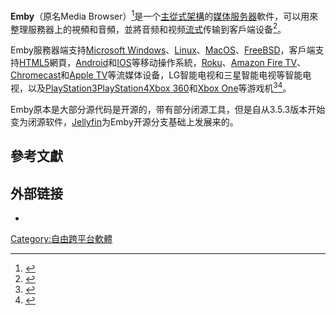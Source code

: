 {{NoteTA|G1=IT}}
{{Infobox software
| logo = Emby-logo.png
| logo alt = 
| screenshot = <!-- Image name is enough -->
| caption = 
| screenshot alt = 
| collapsible = 
| developer = Emby Team
| released = 
| latest release version = 4.6.7
| latest release date = {{Start date and age|2021|11|29}}
| latest preview version = 
| latest preview date = 
| status = 
| programming language = [[C♯|C♯]]
| operating system = [[跨平臺|跨平臺]]
| platform = 
| size = 
| language = 
| genre = [[媒体服务器|媒体服务器]]
| license = [[专有软件|专有软件]]
| website = {{URL|https://emby.media/}}
}}
'''Emby'''（原名Media Browser）<ref>{{Cite web|title=Media Browser for Windows 8.1 gets rebranded as Emby with new features|url=http://www.windowscentral.com/media-browser-windows-81-gets-rebranded-emby-new-features|accessdate=2016-07-19|author=Callaham|date=3 April 2015|first=John|work=Windows Central|archive-date=2016-07-03|archive-url=https://web.archive.org/web/20160703002610/http://www.windowscentral.com/media-browser-windows-81-gets-rebranded-emby-new-features|dead-url=no}}</ref>是一个[[主從式架構|主從式架構]]的[[媒体服务器|媒体服务器]]軟件，可以用來整理服務器上的視頻和音頻，並將音频和视频[[流式处理|流式]]传输到客戶端设备<ref>{{Cite web|title=Introducing Emby|url=http://emby.media/community/index.php?/blog/1/entry-179-introducing-emby/|accessdate=2015-11-16|date=17 March 2015|work=Emby Community Blog|archive-date=2015-09-24|archive-url=https://web.archive.org/web/20150924222831/http://emby.media/community/index.php?%2Fblog%2F1%2Fentry-179-introducing-emby%2F|dead-url=no}}</ref>。

Emby服務器端支持[[Microsoft_Windows|Microsoft Windows]]、[[Linux|Linux]]、[[MacOS|MacOS]]、[[FreeBSD|FreeBSD]]，客戶端支持[[HTML5|HTML5]]網頁，[[Android|Android]]和[[IOS|IOS]]等移动操作系統，[[Roku|Roku]]、[[Amazon_Fire_TV|Amazon Fire TV]]、[[Chromecast|Chromecast]]和[[Apple_TV|Apple TV]]等流媒体设备，LG智能电视和三星智能电视等智能电视，以及[[PlayStation3|PlayStation3]][[PlayStation4|PlayStation4]][[Xbox_360|Xbox 360]]和[[Xbox_One|Xbox One]]等游戏机<ref name="emby-server-availability">{{Cite web|title=Download Emby - Emby|url=https://emby.media/download/|accessdate=2015-11-16|work=emby.media|archive-date=2015-09-29|archive-url=https://web.archive.org/web/20150929164753/http://emby.media/download/|dead-url=no}}</ref><ref>{{Cite web|title=Exclusive Interview: Emby Founder Luke Pulverenti|url=https://www.linux.com/news/exclusive-interview-emby-founder-luke-pulverenti|accessdate=2016-07-18|author=Bhartiya|date=28 September 2015|first=Swapnil|work=[[Linux.com|Linux.com]]|publisher=[[Linux基金會|Linux基金會]]|archive-date=2016-08-17|archive-url=https://web.archive.org/web/20160817131203/https://www.linux.com/news/exclusive-interview-emby-founder-luke-pulverenti|dead-url=no}}</ref>。 

Emby原本是大部分源代码是开源的，带有部分闭源工具，但是自从3.5.3版本开始变为闭源软件，[[Jellyfin|Jellyfin]]为Emby开源分支基础上发展来的。       

== 參考文獻 ==
{{Reflist}}

== 外部链接 ==

* {{Official website|https://emby.media/}}

[[Category:自由跨平台軟體|Category:自由跨平台軟體]]